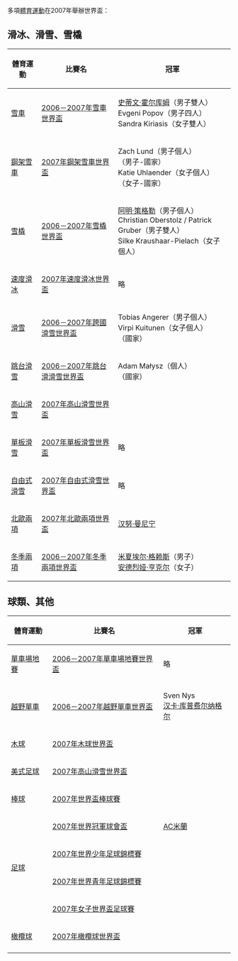 {{Disambiguation|Cat=同年事件消歧义}}

多項[[體育運動|體育運動]]在2007年舉辦世界盃：

== 滑冰、滑雪、雪橇 ==
{|class=wikitable
|-
!體育運動 || 比賽名 || 冠軍
|-
|[[雪車|雪車]] || [[2006－2007年雪車世界盃|2006－2007年雪車世界盃]] || {{flagicon|USA}} [[史蒂文·霍尔库姆|史蒂文·霍尔库姆]]（男子雙人）<br />{{flagicon|RUS}} Evgeni Popov（男子四人）<br />{{flagicon|DEU}} Sandra Kiriasis（女子雙人）
|-
|[[鋼架雪車|鋼架雪車]]  || [[2007年鋼架雪車世界盃|2007年鋼架雪車世界盃]] || {{flagicon|USA}} Zach Lund（男子個人）<br />{{USA}}（男子-國家）<br />{{flagicon|USA}} Katie Uhlaender（女子個人）<br/>{{USA}}（女子-國家）
|-
|[[雪橇运动|雪橇]] || [[2006－2007年雪橇世界盃|2006－2007年雪橇世界盃]] || {{flagicon|ITA}} [[阿明·策格勒|阿明·策格勒]]（男子個人）<br />{{flagicon|ITA}} Christian Oberstolz / Patrick Gruber（男子雙人）<br />{{flagicon|DEU}} Silke Kraushaar-Pielach（女子個人）
|-
|[[速度滑冰|速度滑冰]] || [[2007年速度滑冰世界盃|2007年速度滑冰世界盃]] || 略
|-
|[[滑雪|滑雪]] || [[2006－2007年跨國滑雪世界盃|2006－2007年跨國滑雪世界盃]] || {{flagicon|DEU}} Tobias Angerer（男子個人）<br />{{flagicon|FIN}} Virpi Kuitunen（女子個人）<br />{{NOR}}（國家）
|-
|[[跳台滑雪|跳台滑雪]] || [[2006－2007年跳台滑滑雪世界盃|2006－2007年跳台滑滑雪世界盃]] || {{flagicon|POL}} Adam Małysz（個人）<br />{{AUT}}（國家）
|-
|[[高山滑雪|高山滑雪]] || [[2007年高山滑雪世界盃|2007年高山滑雪世界盃]] ||  {{AUT}}
|-
|[[單板滑雪|單板滑雪]] || [[2007年單板滑雪世界盃|2007年單板滑雪世界盃]] || 略
|-
|[[自由式滑雪|自由式滑雪]] || [[2007年自由式滑雪世界盃|2007年自由式滑雪世界盃]] || 略
|-
|[[北歐兩項|北歐兩項]] || [[2007年北歐兩項世界盃|2007年北歐兩項世界盃]] || {{flagicon|FIN}} [[汉努·曼尼宁|汉努·曼尼宁]]
|-
|[[冬季兩項|冬季兩項]] || [[2006－2007年冬季兩項世界盃|2006－2007年冬季兩項世界盃]] ||{{flagicon|DEU}} [[米夏埃尔·格赖斯|米夏埃尔·格赖斯]]（男子）<br />{{flagicon|DEU}} [[安德烈娅·亨克尔|安德烈娅·亨克尔]]（女子）
|}

== 球類、其他 ==
{|class=wikitable
|-
!體育運動 || 比賽名 || 冠軍
|-
|[[單車場地賽|單車場地賽]] || [[2006－2007年單車場地賽世界盃|2006－2007年單車場地賽世界盃]] || 略
|-
|[[越野單車|越野單車]] || [[2006－2007年越野單車世界盃|2006－2007年越野單車世界盃]] || {{flagicon|BEL}} Sven Nys<br />{{flagicon|DEU}} [[汉卡·库普费尔纳格尔|汉卡·库普费尔纳格尔]]
|-
|[[木球|木球]] || [[2007年木球世界盃|2007年木球世界盃]] || {{AUS}}
|-
|[[美式足球|美式足球]] || [[2007年高山滑雪世界盃|2007年高山滑雪世界盃]] || {{USA}}
|-
|[[棒球|棒球]] || [[2007年世界盃棒球賽|2007年世界盃棒球賽]] || {{USA}}
|-
| rowspan="4" |[[足球|足球]] || [[2007年世界冠軍球會盃|2007年世界冠軍球會盃]] || {{flagicon|ITA}} [[AC米蘭|AC米蘭]]
|-
| [[2007年世界少年足球錦標賽|2007年世界少年足球錦標賽]] || {{NGA}}
|-
| [[2007年世界青年足球錦標賽|2007年世界青年足球錦標賽]] || {{ARG}}
|-
| [[2007年女子世界盃足球賽|2007年女子世界盃足球賽]] || {{DEU}}
|-
|[[橄欖球|橄欖球]] || [[2007年橄欖球世界盃|2007年橄欖球世界盃]] || {{ZAF}}
|-
|}
